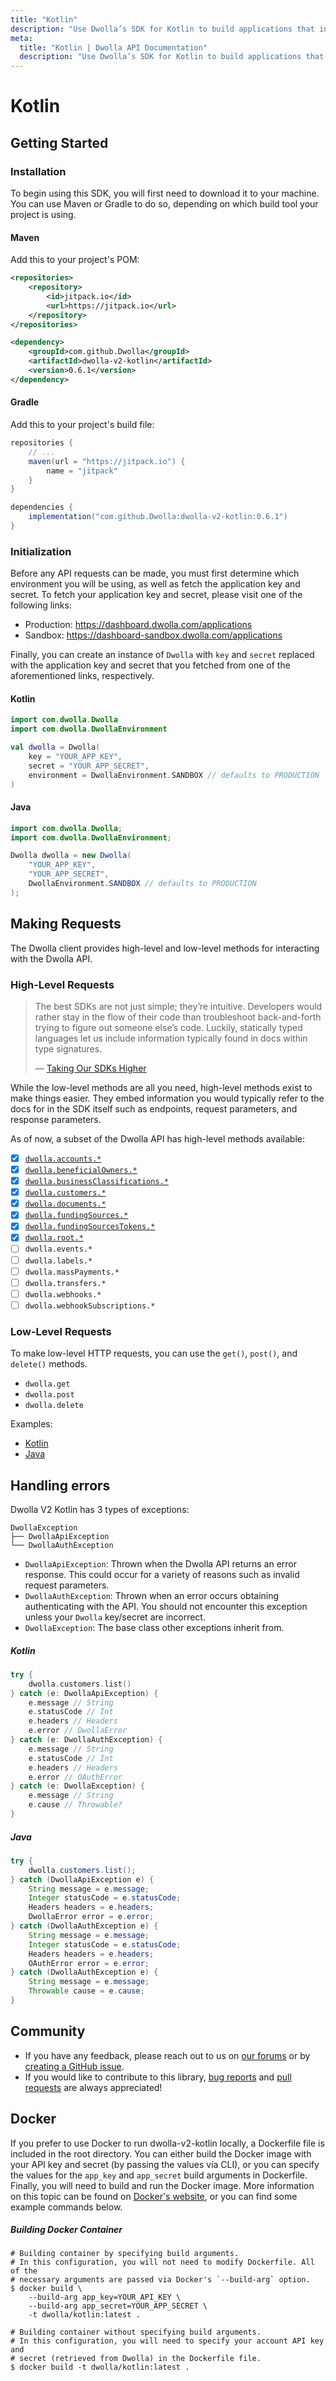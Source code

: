 ```yaml
---
title: "Kotlin"
description: "Use Dwolla’s SDK for Kotlin to build applications that interact with the Dwolla API to perform account-to-account payment functions."
meta:
  title: "Kotlin | Dwolla API Documentation"
  description: "Use Dwolla’s SDK for Kotlin to build applications that interact with the Dwolla API to perform account-to-account payment functions."
---
```


# Kotlin

## Getting Started

### Installation

To begin using this SDK, you will first need to download it to your machine. You can use Maven or Gradle to do so, depending on which build tool your project is using.

#### Maven

Add this to your project's POM:

```xml
<repositories>
    <repository>
        <id>jitpack.io</id>
        <url>https://jitpack.io</url>
    </repository>
</repositories>
```

```xml
<dependency>
    <groupId>com.github.Dwolla</groupId>
    <artifactId>dwolla-v2-kotlin</artifactId>
    <version>0.6.1</version>
</dependency>
```

#### Gradle

Add this to your project's build file:

```groovy
repositories {
    // ...
    maven(url = "https://jitpack.io") {
        name = "jitpack"
    }
}
```

```groovy
dependencies {
    implementation("com.github.Dwolla:dwolla-v2-kotlin:0.6.1")
}
```

### Initialization

Before any API requests can be made, you must first determine which environment you will be using, as well as fetch the application key and secret. To fetch your application key and secret, please visit one of the following links:

- Production: https://dashboard.dwolla.com/applications
- Sandbox: https://dashboard-sandbox.dwolla.com/applications

Finally, you can create an instance of `Dwolla` with `key` and `secret` replaced with the application key and secret that you fetched from one of the aforementioned links, respectively.

#### Kotlin

```kotlin
import com.dwolla.Dwolla
import com.dwolla.DwollaEnvironment

val dwolla = Dwolla(
    key = "YOUR_APP_KEY",
    secret = "YOUR_APP_SECRET",
    environment = DwollaEnvironment.SANDBOX // defaults to PRODUCTION
)
```

#### Java

```java
import com.dwolla.Dwolla;
import com.dwolla.DwollaEnvironment;

Dwolla dwolla = new Dwolla(
    "YOUR_APP_KEY",
    "YOUR_APP_SECRET",
    DwollaEnvironment.SANDBOX // defaults to PRODUCTION
);
```

## Making Requests

The Dwolla client provides high-level and low-level methods for interacting with the Dwolla API.

### High-Level Requests

> The best SDKs are not just simple; they’re intuitive. Developers would rather stay in the flow of their code than
> troubleshoot back-and-forth trying to figure out someone else’s code. Luckily, statically typed languages let us
> include information typically found in docs within type signatures.
>
> &mdash; [Taking Our SDKs Higher](https://www.dwolla.com/updates/improving-sdks/)

While the low-level methods are all you need, high-level methods exist to make things easier. They embed information
you would typically refer to the docs for in the SDK itself such as endpoints, request parameters, and response parameters.

As of now, a subset of the Dwolla API has high-level methods available:

- [x] [`dwolla.accounts.*`](https://github.com/Dwolla/dwolla-v2-kotlin/blob/main/docs/snippets/high_level_requests/accounts.md)
- [x] [`dwolla.beneficialOwners.*`](https://github.com/Dwolla/dwolla-v2-kotlin/blob/main/docs/snippets/high_level_requests/beneficial-owners.md)
- [x] [`dwolla.businessClassifications.*`](https://github.com/Dwolla/dwolla-v2-kotlin/blob/main/docs/snippets/high_level_requests/business-classifications.md)
- [x] [`dwolla.customers.*`](https://github.com/Dwolla/dwolla-v2-kotlin/blob/main/docs/snippets/high_level_requests/customers.md)
- [x] [`dwolla.documents.*`](https://github.com/Dwolla/dwolla-v2-kotlin/blob/main/docs/snippets/high_level_requests/documents.md)
- [x] [`dwolla.fundingSources.*`](https://github.com/Dwolla/dwolla-v2-kotlin/blob/main/docs/snippets/high_level_requests/funding-sources.md)
- [x] [`dwolla.fundingSourcesTokens.*`](https://github.com/Dwolla/dwolla-v2-kotlin/blob/main/docs/snippets/high_level_requests/funding-sources-tokens.md)
- [x] [`dwolla.root.*`](https://github.com/Dwolla/dwolla-v2-kotlin/blob/main/docs/snippets/high_level_requests/root.md)
- [ ] `dwolla.events.*`
- [ ] `dwolla.labels.*`
- [ ] `dwolla.massPayments.*`
- [ ] `dwolla.transfers.*`
- [ ] `dwolla.webhooks.*`
- [ ] `dwolla.webhookSubscriptions.*`

### Low-Level Requests

To make low-level HTTP requests, you can use the `get()`, `post()`, and `delete()` methods.

- `dwolla.get`
- `dwolla.post`
- `dwolla.delete`

Examples:

- [Kotlin](docs/snippets/low_level_requests/low_level_examples_kotlin.md)
- [Java](docs/snippets/low_level_requests/low_level_examples_java.md)

## Handling errors

Dwolla V2 Kotlin has 3 types of exceptions:

```
DwollaException
├── DwollaApiException
└── DwollaAuthException
```

- `DwollaApiException`: Thrown when the Dwolla API returns an error response. This could occur
  for a variety of reasons such as invalid request parameters.
- `DwollaAuthException`: Thrown when an error occurs obtaining authenticating with the API. You should not encounter
  this exception unless your `Dwolla` key/secret are incorrect.
- `DwollaException`: The base class other exceptions inherit from.

##### Kotlin

```kotlin
try {
    dwolla.customers.list()
} catch (e: DwollaApiException) {
    e.message // String
    e.statusCode // Int
    e.headers // Headers
    e.error // DwollaError
} catch (e: DwollaAuthException) {
    e.message // String
    e.statusCode // Int
    e.headers // Headers
    e.error // OAuthError
} catch (e: DwollaException) {
    e.message // String
    e.cause // Throwable?
}
```

##### Java

```java
try {
    dwolla.customers.list();
} catch (DwollaApiException e) {
    String message = e.message;
    Integer statusCode = e.statusCode;
    Headers headers = e.headers;
    DwollaError error = e.error;
} catch (DwollaAuthException e) {
    String message = e.message;
    Integer statusCode = e.statusCode;
    Headers headers = e.headers;
    OAuthError error = e.error;
} catch (DwollaAuthException e) {
    String message = e.message;
    Throwable cause = e.cause;
}
```

## Community

- If you have any feedback, please reach out to us on [our forums](https://discuss.dwolla.com/) or by [creating a GitHub issue](https://github.com/Dwolla/dwolla-v2-kotlin/issues/new).
- If you would like to contribute to this library, [bug reports](https://github.com/Dwolla/dwolla-v2-kotlin/issues) and [pull requests](https://github.com/Dwolla/dwolla-v2-kotlin/pulls) are always appreciated!

## Docker

If you prefer to use Docker to run dwolla-v2-kotlin locally, a Dockerfile file is included in the root directory. You can either build the Docker image with your API key and secret (by passing the values via CLI), or you can specify the values for the `app_key` and `app_secret` build arguments in Dockerfile. Finally, you will need to build and run the Docker image. More information on this topic can be found on [Docker's website](https://docs.docker.com/build/hellobuild/), or you can find some example commands below.

##### Building Docker Container

```shell
# Building container by specifying build arguments.
# In this configuration, you will not need to modify Dockerfile. All of the
# necessary arguments are passed via Docker's `--build-arg` option.
$ docker build \
    --build-arg app_key=YOUR_API_KEY \
    --build-arg app_secret=YOUR_APP_SECRET \
    -t dwolla/kotlin:latest .

# Building container without specifying build arguments.
# In this configuration, you will need to specify your account API key and
# secret (retrieved from Dwolla) in the Dockerfile file.
$ docker build -t dwolla/kotlin:latest .
```
